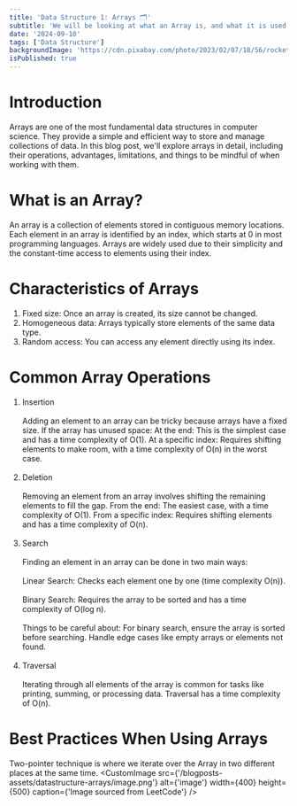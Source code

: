 ```yaml
---
title: 'Data Structure 1: Arrays 🗂️'
subtitle: 'We will be looking at what an Array is, and what it is used for.'
date: '2024-09-10'
tags: ['Data Structure']
backgroundImage: 'https://cdn.pixabay.com/photo/2023/02/07/18/56/rocket-7774875_960_720.png'
isPublished: true
---
```


# Introduction
Arrays are one of the most fundamental data structures in computer science. 
They provide a simple and efficient way to store and manage collections of data. 
In this blog post, we'll explore arrays in detail, including their operations, advantages, limitations, and things to be mindful of when working with them.

# What is an Array?
An array is a collection of elements stored in contiguous memory locations. 
Each element in an array is identified by an index, which starts at 0 in most programming languages. 
Arrays are widely used due to their simplicity and the constant-time access to elements using their index.

# Characteristics of Arrays
1. Fixed size: Once an array is created, its size cannot be changed.
2. Homogeneous data: Arrays typically store elements of the same data type.
3. Random access: You can access any element directly using its index.

# Common Array Operations
1. Insertion<br></br>
Adding an element to an array can be tricky because arrays have a fixed size. If the array has unused space:
At the end: This is the simplest case and has a time complexity of O(1).
At a specific index: Requires shifting elements to make room, with a time complexity of O(n) in the worst case.
<br></br>
2. Deletion<br></br>
Removing an element from an array involves shifting the remaining elements to fill the gap.
From the end: The easiest case, with a time complexity of O(1).
From a specific index: Requires shifting elements and has a time complexity of O(n).
<br></br>
3. Search<br></br>
Finding an element in an array can be done in two main ways:<br></br>
<Highlight>Linear Search</Highlight>: Checks each element one by one (time complexity O(n)).<br></br>
<Highlight>Binary Search</Highlight>: Requires the array to be sorted and has a time complexity of O(log n).
<br></br>
Things to be careful about:
For binary search, ensure the array is sorted before searching.
Handle edge cases like empty arrays or elements not found.
<br></br>
4. Traversal<br></br>
Iterating through all elements of the array is common for tasks like printing, summing, or processing data. Traversal has a time complexity of O(n).

# Best Practices When Using Arrays
<Highlight>Two-pointer technique</Highlight> is where we iterate over the Array in two different places at the same time.
<CustomImage src={'/blogposts-assets/datastructure-arrays/image.png'} alt={'image'} width={400} height={500} caption={'Image sourced from LeetCode'} />